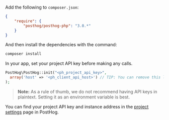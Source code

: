 Add the following to `composer.json`:
```json
{
    "require": {
        "posthog/posthog-php": "3.0.*"
    }
}
```
And then install the dependencies with the command:

```bash
composer install
```

In your app, set your project API key before making any calls.

```php
PostHog\PostHog::init("<ph_project_api_key>",
  array('host' => '<ph_client_api_host>') // TIP: You can remove this line if you're using us.i.posthog.com
);
```

> **Note:** As a rule of thumb, we do not recommend having API keys in plaintext. Setting it as an environment variable is best.

You can find your project API key and instance address in the [project settings](https://app.posthog.com/project/settings) page in PostHog.
